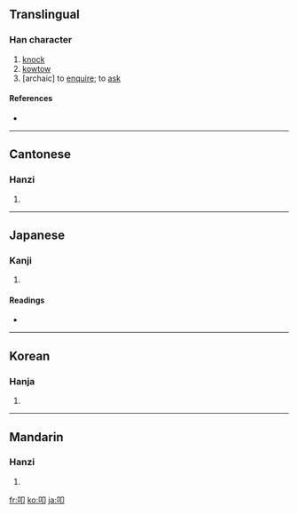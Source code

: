 ==Translingual==

===Han character===
{{Han char|rn=30|rad=口|as=02|sn=5|four=6702<sub>0</sub>|canj=口尸中 (RSL)}}

# [[knock]]
# [[kowtow]]
# [archaic] to [[enquire]]; to [[ask]]

====References====
* {{Han ref|kx=0172.040|dkj=03238|dj=0382.060|hdz=10573.030|uh=53E9|ud=21481|bh=A56E|bd=42350}}

----

==Cantonese==

===Hanzi===
{{yue-hanzi|jyut=|y=kau3}}

# {{defn|Cantonese}}

----

==Japanese==

===Kanji===
{{ja-kanji|grade=|rs=口02}}

# {{defn|Japanese}}

====Readings====
* {{ja-readings|on=[[こう]] (kō)|kun=[[たたく]] (tataku), [[たたき]] (tataki)}}

----

==Korean==

===Hanja===
{{ko-hanja|hangeul=고|rv=go|mr=ko}}

# {{defn|Korean}}

----

==Mandarin==

===Hanzi===
{{cmn-hanzi|pin=[[kòu]] ([[kou4]]), [[zhī]] ([[zhi1]])|wg=k'ou<sup>4</sup>, chih<sup>1</sup>}}

# {{defn|Mandarin}}

[[fr:叩]]
[[ko:叩]]
[[ja:叩]]
